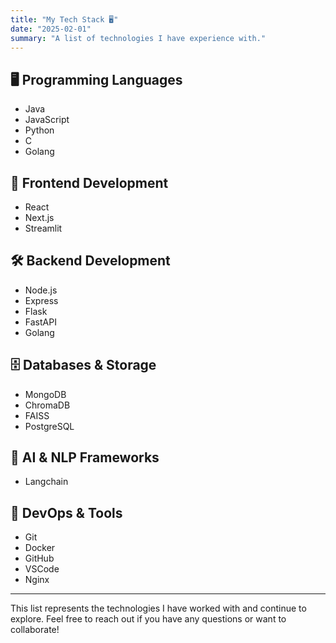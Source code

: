 ```yaml
---
title: "My Tech Stack 🖥️"
date: "2025-02-01"
summary: "A list of technologies I have experience with."
---
```


## 🖥️ Programming Languages
- Java
- JavaScript
- Python
- C
- Golang

## 🎨 Frontend Development
- React
- Next.js
- Streamlit

## 🛠️ Backend Development
- Node.js
- Express
- Flask
- FastAPI
- Golang

## 🗄️ Databases & Storage
- MongoDB
- ChromaDB
- FAISS
- PostgreSQL

## 🤖 AI & NLP Frameworks
- Langchain

## 🔧 DevOps & Tools
- Git
- Docker
- GitHub
- VSCode
- Nginx

---

This list represents the technologies I have worked with and continue to explore. Feel free to reach out if you have any questions or want to collaborate!
